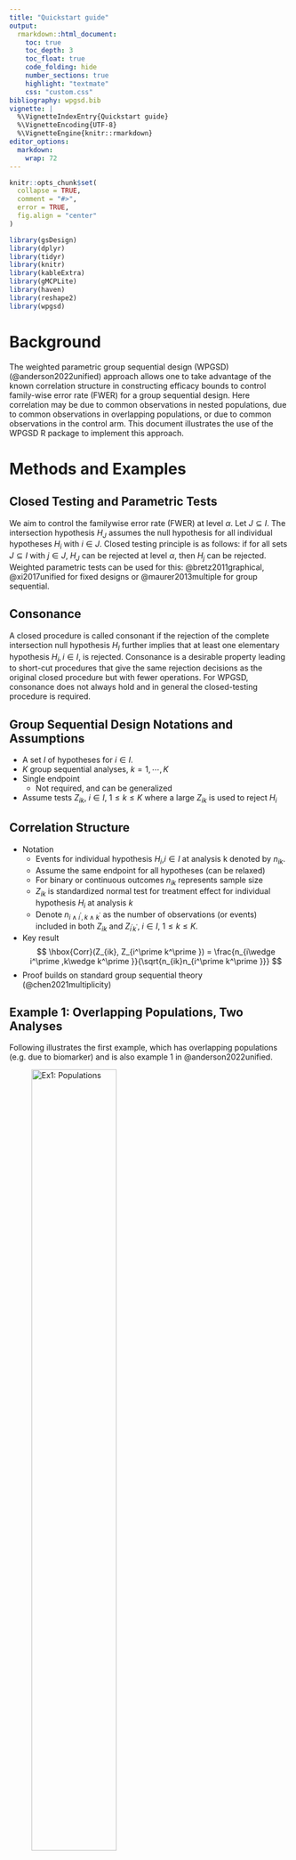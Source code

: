 ```yaml
---
title: "Quickstart guide"
output:
  rmarkdown::html_document:
    toc: true
    toc_depth: 3
    toc_float: true
    code_folding: hide
    number_sections: true
    highlight: "textmate"
    css: "custom.css"
bibliography: wpgsd.bib
vignette: |
  %\VignetteIndexEntry{Quickstart guide}
  %\VignetteEncoding{UTF-8}
  %\VignetteEngine{knitr::rmarkdown}
editor_options:
  markdown:
    wrap: 72
---
```


```r
knitr::opts_chunk$set(
  collapse = TRUE,
  comment = "#>",
  error = TRUE,
  fig.align = "center"
)
```

```r
library(gsDesign)
library(dplyr)
library(tidyr)
library(knitr)
library(kableExtra)
library(gMCPLite)
library(haven)
library(reshape2)
library(wpgsd)
```

# Background

The  weighted parametric group sequential design (WPGSD) (@anderson2022unified) approach allows one to take advantage of the known correlation structure in constructing efficacy bounds to control family-wise error rate (FWER) for a group sequential design. Here correlation may be due to common observations in nested populations, due to common observations in overlapping populations, or due to common observations in the control arm. This document illustrates the use of the WPGSD R package to implement this approach.

# Methods and Examples
  
## Closed Testing and Parametric Tests

We aim to control the familywise error rate (FWER) at level $\alpha$. Let $J \subseteq I$. The intersection hypothesis $H_J$ assumes the null hypothesis for all individual hypotheses $H_i$ with $i \in J$. Closed testing principle is as follows: if for all sets $J \subseteq I$ with $j \in J$, $H_J$ can be rejected at level $\alpha$, then $H_j$ can be rejected. Weighted parametric tests can be used for this: @bretz2011graphical, @xi2017unified for fixed designs or @maurer2013multiple for group sequential.

## Consonance
A closed procedure is called consonant if the rejection of the complete intersection null hypothesis $H_I$ further  implies  that  at  least  one  elementary  hypothesis $H_i, i \in I$,  is rejected.  Consonance is a desirable property leading to short-cut procedures that give the same rejection decisions as the original closed procedure but with fewer operations. For WPGSD, consonance does not always hold and in general the closed-testing procedure is required.

## Group Sequential Design Notations and Assumptions

- A set $I$ of hypotheses for $i \in I$.
- $K$ group sequential analyses, $k=1,⋯,K$
- Single endpoint
    * Not required, and can be generalized
- Assume tests $Z_{ik}$, $i \in I$, $1 \leq k \leq K$ where a large $Z_{ik}$ is used to reject $H_i$

## Correlation Structure

- Notation
    * Events for individual hypothesis $H_i$,$i \in I$ at analysis k denoted by $n_{ik}$.
    * Assume the same endpoint for all hypotheses (can be relaxed)
    * For binary or continuous outcomes $n_{ik}$ represents sample size
    * $Z_{ik}$ is standardized normal test for treatment effect for individual hypothesis $H_i$ at analysis $k$
    * Denote $n_{i\wedge i^\prime,k\wedge k^\prime}$ as the number of observations (or events) included in both $Z_{ik}$ and $Z_{i^\prime k^\prime}$, $i\in I$, $1\le k\le K$.
- Key result
  $$  \hbox{Corr}(Z_{ik}, Z_{i^\prime k^\prime }) =  \frac{n_{i\wedge i^\prime ,k\wedge k^\prime }}{\sqrt{n_{ik}n_{i^\prime k^\prime }}} $$
- Proof builds on standard group sequential theory (@chen2021multiplicity)

## Example 1: Overlapping Populations, Two Analyses 

Following illustrates the first example, which has overlapping populations (e.g. due to biomarker) and is also example 1 in @anderson2022unified.

![Ex1: Populations](./figures/ex1_pop.JPG){width=60%}

The multiplicity strategy is defined as follows.

```r
# transition matrix
m <- matrix(c(
  0, 0, 1,
  0, 0, 1,
  0.5, 0.5, 0
), nrow = 3, byrow = TRUE)
# weight matrix
w <- c(0.3, 0.3, 0.4)

# multiplicity graph
cbPalette <- c("#999999", "#E69F00", "#56B4E9")

nameHypotheses <- c(
  "H1: Population 1",
  "H2: Population 2",
  "H3: Overall Population"
)

hplot <- hGraph(3,
  alphaHypotheses = w,
  m = m,
  nameHypotheses = nameHypotheses,
  trhw = .2, trhh = .1,
  digits = 5, trdigits = 3, size = 5, halfWid = 1,
  halfHgt = 0.5, offset = 0.2, trprop = 0.4,
  fill = as.factor(c(2, 3, 1)),
  palette = cbPalette,
  wchar = "w"
)
hplot
```

The event count of each hypothesis at each analysis is shown below.

![Ex1: Event count](./figures/ex1_count.JPG){width=60%}


The correlation matrix among test statistics is as follows.

![Ex1: Correlation](./figures/ex1_corr.JPG){width=60%}


## Example 2: Common Control, Two Analyses 

Following illustrates the second example in which correlation comes from common control arm. This is also example 2 in @anderson2022unified.

```r
cbPalette <- c(
  "#999999", "#E69F00", "#56B4E9", "#009E73",
  "#F0E442", "#0072B2", "#D55E00", "#CC79A7"
)
nameHypotheses <- c(
  "H1: Experimental 1 vs Control",
  "H2: Experimental 2 vs Control",
  "H3: Experimental 3 vs Control"
)
m <- matrix(c(
  0, 0.5, 0.5,
  0.5, 0, 0.5,
  0.5, 0.5, 0
), nrow = 3, byrow = TRUE)
alphaHypotheses <- c(1 / 3, 1 / 3, 1 / 3)

hplot <- hGraph(3,
  alphaHypotheses = alphaHypotheses, m = m,
  nameHypotheses = nameHypotheses, trhw = .2, trhh = .1,
  digits = 3, trdigits = 4, size = 5, halfWid = 1.2, halfHgt = 0.5,
  offset = 0.2, trprop = 0.35,
  fill = as.factor(c(2, 3, 1)),
  palette = cbPalette[1:3],
  wchar = "w"
)
hplot
```

![Ex2: Event count](./figures/ex2_count.JPG){width=60%}

![Ex2: Correlation](./figures/ex2_corr.JPG){width=60%}



## Hypotheses Set 

These 2 examples each has 7 intersection hypotheses and the corresponding weighting strategies are illustrated below.

![Ex1: Weighting Strategy](./figures/ex1_weight.JPG){width=40%}

![Ex2: Weighting Strategy](./figures/ex2_weight.JPG){width=40%}


## $\alpha$ Spending: 3 approaches

The WPGSD approach uses all known correlations between tests in the study. This relaxes bounds and allows increased power or smaller sample size. Three spending approaches have been proposed:

- Fixed spending (Fleming-Harrington-O’Brien (FHO) approach). Specify $0 < \alpha_1(J) < \alpha_2(J) < \ldots < \alpha_K(J) = \alpha(J) \leq \alpha$ for all $J\subseteq I$, where $\alpha(J)$ is the total alpha for intersection hypothesis $H_J$ according to the graphical approach.

- $\alpha$-spending approach 1. We choose a spending function family $f(t,\alpha)$ and set $\alpha_k(J)=f(t_k(J),\alpha(J))$ for $1\le k\le K$ for all intersection hypotheses $J\subseteq I$.

- $\alpha$-spending approach 2. For each elementary hypothesis $i$ ($i$ = 1, 2, \ldots, $m$), specify the $\alpha$-spending function family $f_i(t,\gamma)$ where $\gamma$ is the $\alpha$ level for the hypothesis and $f_i(t_{ik},\gamma)$ determines how much $\alpha$ to spend up to analysis $k$ for hypothesis $i$ when level $\gamma$ is allocated to the hypothesis. Then $\alpha_k(J) = \sum_{i \in J} f_i(t_{ik}, w_i(J)\alpha)$.

## Bounds Computation: Parametric Test, Fixed Design (eg. Two Populations, One Analysis)

- Assume ($Z_1,Z_2$) bivariate normal with known correlation

- Find $\alpha$-inflation factor $c_J$ such that
 $$ \alpha = P[\cup_{i \in J} \{p_i \leq c_Jw_{J,i}\alpha \}] = P[\cup_{i \in J} \{Z_i \geq \Phi^{-1}(1−c_Jw_{J,i}\alpha \}]$$
 
- Basic algorithm code in @bretz2011graphical


### Bounds Computation: WPGSD - Fixed spending and $\alpha$ spending approach 1 {.smaller}

- Assume for $j < k$ that bounds $c_{ij} (J), i \in J, j < k$, have already been set and remain unchanged.
       
- At analysis $k$, compute the correlation matrix of $Z_{ij}$, $i \in J$, $j = 1, \ldots, k$.  
           
    i Initialize $\alpha_{k}^{*}(J) = \alpha_{k}(J) - \alpha_{k-1}(J)$.
           
    ii Set $b_{ik} = \Phi^{-1}(1 - w_{i}(J)\alpha_{k}^{*} (J))$, $i\in J$.
           
    iii Compute type I error rate up to analysis $k$
           $$ 1 - Pr(\cap_{i \in J} \{ Z_{ik} < b_{ik} \} \cap_{i \in J, j < k} \{ Z_{ij} < c_{ij}(J) \} ). $$
           
    iv Update $\alpha_{k}^{*}(J)$ using root-finding with steps ii - iii until the type I error rate through analysis $k$ is controlled at $\alpha_{k}(J)$  for $H_J$.  That is,
          $$ 1 - Pr(\cap_{i \in J} \{ Z_{ik} < b_{ik} \} \cap_{i \in J, j < k} \{ Z_{ij} < c_{ij}(J) \} ) = \alpha_{k}. $$
           
    v Set $c_{ik}(J) = b_{ik}$ from the previous step. The corresponding nominal $p$-value boundary is $p_{ik}(J)= 1-\Phi(c_{ik}(J)) =  w_i(J)\alpha_k^*(J)$.
    
- Note: interim bound does not depend on future analyses. Solution only requires root finding for a single $\alpha_{k}^{*}(J)$ at a time, $k=1,…,K$. Requires multivariate normal computation from mvtnorm R package Genz et al. (2020).

### Bounds Computation: WPGSD - $\alpha$ spending approach 2 {.smaller}

- Assume for $j < k$ that bounds $c_{ij} (J), i \in J, j < k$, have already been set and remain unchanged.
       
- At analysis $k$, compute the correlation matrix of $Z_{ij}$, $i \in J$, $j = 1, \ldots, k$.  
           
    i Determine what the nominal $p$-value boundary would be for each elementary hypothesis in $J$ for a weighted Bonferroni test in a group sequential design as described in @maurer2013multiple. Let these nominal $p$-value boundaries be $\alpha^\prime_{ik}(J)$.
           
    ii Choose an inflation factor $\xi_{k}(J) > 1$ and set $$b_{ik} = \Phi^{-1}(1 - \xi_k(J) \alpha^\prime_{ik}(J)).$$
           
    iii Update $\xi_k(J)$ until this type I error rate up to analysis $k$ is controlled at $\alpha_{k}(J)$  for $H_J$.  That is,
           $$ 1 - Pr(\cap_{i \in J} \{ Z_{ik} < b_{ik} \} \cap_{i \in J, j < k} \{ Z_{ij} < c_{ij}(J) \} ) = \alpha_{k}(J).$$
           
    iv After the appropriate $\xi_k(J)$ has been derived, the nominal $p$-value boundaries are $p_{ik}(J)=\xi_k(J) \alpha^\prime_{ik}(J)$, and $b_{ik}$ is computed as in step ii, we set $c_{ik}(J) = b_{ik}$.  

- Note: interim bound does not depend on future analyses. Solution only requires root finding for a single $\xi_k(J)$ at a time, k=1,…,K. Requires multivariate normal computation from mvtnorm R package Genz et al. (2020).

## Implementation of Example 1 with Overlapping Populations 

We first define the transition matrix and weights as shown above in Section 2.5. Next we set up the event count table as follows:

- Analysis: Analysis number (1 for interim, 2 for final).
- Event: Event counts.
- H1, H2: Hypotheses intersected.
    * (1, 1) represents counts for hypothesis 1
    * (1, 2) for counts for the intersection of hypotheses 1 and 2

```r
event <- tribble(
  ~H1, ~H2, ~Analysis, ~Event,
  1, 1, 1, 100,
  2, 2, 1, 110,
  3, 3, 1, 225,
  1, 2, 1, 80,
  1, 3, 1, 100,
  2, 3, 1, 110,
  1, 1, 2, 200,
  2, 2, 2, 220,
  3, 3, 2, 450,
  1, 2, 2, 160,
  1, 3, 2, 200,
  2, 3, 2, 220
)
event %>%
  kbl(caption = "Event Count", align = "l") %>%
  kable_classic_2(full_width = F)
```
 

```r
# Alternatively one can manually enter paths for analysis datasets, below example uses dummy data assuming currently we are at IA1
paths <- "../inst/extdata"

### Generate event count table from ADSL and ADTTE datasets
# Selection criteria for each hypothesis
h_select <- tribble(
  ~Hypothesis, ~Crit,
  1, "PARAMCD=='OS' & TRT01P %in% c('Xanomeline High Dose', 'Placebo')",
  2, "PARAMCD=='OS' & TRT01P %in% c('Xanomeline Low Dose', 'Placebo')"
)

event2 <- generate_event_table(paths, h_select,
  adsl_name = "adsl", adtte_name = "adtte",
  key_var = "USUBJID", cnsr_var = "CNSR"
)$event

event2 %>%
  kbl(caption = "Event Count - Compute from SAS Datasets Example", align = "l") %>%
  kable_classic_2(full_width = F)
```


Then we compute correlation matrix using the event count table and generate_corr(). We see that the correlations not accounted for by the Bonferroni approach are substantial and, thus, might expect a non-trivial impact on bounds for hypothesis tests.

```r
## generate correlation from events
corr <- generate_corr(event)

corr %>%
  kbl(caption = "Correlation Matrix", align = "l", digits = 2) %>%
  kable_classic_2(full_width = F)
```


Bonferroni and WPGSD bounds can then be computed via generate_bounds(). In this example, we useHSD(-4) as $\alpha$-spending for all hypotheses. Of note, generate_bounds() input type specifies boundary type. 

- 0 = Bonferroni. Separate alpha spending for each hypotheses.
- 1 = Fixed alpha spending for all hypotheses. Method 3a in the manuscript.
- 2 = Overall alpha spending for all hypotheses. Method 3b in the manuscript.
- 3 = Separate alpha spending for each hypotheses. Method 3c in the manuscript.

Compute Bonferroni bounds.
```r
# Bonferroni bounds
bound_Bonf <- generate_bounds(
  type = 0, k = 2, w = w, m = m,
  corr = corr, alpha = 0.025,
  sf = list(sfHSD, sfHSD, sfHSD),
  sfparm = list(-4, -4, -4),
  t = list(c(0.5, 1), c(0.5, 1), c(0.5, 1))
)

bound_Bonf %>%
  kbl(caption = "Bonferroni bounds", align = "l", digits = 4) %>%
  kable_classic_2(full_width = F)
```


Compute WPGSD Bounds using $\alpha$-spending approach 1 with HSD(-4) spending. Here spending time was defined as minimum of the 3 observed information fractions.

```r
set.seed(1234)
# WPGSD bounds, spending approach 1
bound_WPGSD <- generate_bounds(
  type = 2, k = 2, w = w, m = m,
  corr = corr, alpha = 0.025,
  sf = sfHSD,
  sfparm = -4,
  t = c(min(100 / 200, 110 / 220, 225 / 450), 1)
)

bound_WPGSD %>%
  kbl(caption = "WPGSD  bounds", align = "l", digits = 4) %>%
  kable_classic_2(full_width = F)
```

Below shows the comparison between the Bonferroni and WPGSD bounds. Nominal level at final analysis by using the WPGSD method increased by up to 1.3× over those obtained via the Bonferroni approach. 
 
```r
# Combine and back-calculate xi
bounds <- left_join(bound_Bonf, bound_WPGSD,
  by = c("Hypotheses", "Analysis"),
  suffix = c(".B", ".W")
)

bounds <- bounds %>%
  rowwise() %>%
  mutate(xi = sum(H1.W, H2.W, H3.W, na.rm = TRUE) /
    sum(H1.B, H2.B, H3.B, na.rm = TRUE))

# Reorder for output
bounds$order <- rep(c(5, 2, 1, 3, 6, 4, 7), 2)
bounds <- bounds %>%
  arrange(Analysis, order) %>%
  select(-order)

# Bonferroni and WPGSD Bounds (Table 6 in the manuscript)
bounds %>%
  kbl(caption = "Bonferroni and WPGSD Bounds", align = "l", digits = 4) %>%
  kable_classic_2(full_width = F)
```
 
Closed testing procedure can then be performed using closed_test().

```r
## Observed p-values.
## The tibble must contain columns Analysis, H1, H2 etc for all hypotheses
p_obs <- tribble(
  ~Analysis, ~H1, ~H2, ~H3,
  1, 0.01, 0.0004, 0.03,
  2, 0.05, 0.002, 0.015
)

## Closed testing ##
test_result <- closed_test(bound_WPGSD, p_obs)

p_obs %>%
  kbl(caption = "Observed Nominal p-Values", align = "l") %>%
  kable_classic_2(full_width = F)

test_result %>%
  kbl(caption = "Closed Testing Results", align = "l") %>%
  kable_classic_2(full_width = F)
```

## Implementation of Example 2 with Common Control 

Similarly, codes below reproduce the result of Example 2 of @anderson2022unified, which uses spending method 3c specified in the paper.

```r
set.seed(1234)

# ~~~~~~~~~~~~~~~~~~~~~~~~~~~~~ Ex2 BH ~~~~~~~~~~~~~~~~~~~~~~~~~~~~~~~~~#
# Transition matrix in Figure A2
m <- matrix(c(
  0, 0.5, 0.5,
  0.5, 0, 0.5,
  0.5, 0.5, 0
), nrow = 3, byrow = TRUE)
# Initial weights
w <- c(1 / 3, 1 / 3, 1 / 3)

# Event count of intersection of paired hypotheses - Table 2
event <- tribble(
  ~H1, ~H2, ~Analysis, ~Event,
  1, 1, 1, 155,
  2, 2, 1, 160,
  3, 3, 1, 165,
  1, 2, 1, 85,
  1, 3, 1, 85,
  2, 3, 1, 85,
  1, 1, 2, 305,
  2, 2, 2, 320,
  3, 3, 2, 335,
  1, 2, 2, 170,
  1, 3, 2, 170,
  2, 3, 2, 170
)

event %>%
  kbl(caption = "Event Count", align = "l") %>%
  kable_classic_2(full_width = F)

# Generate correlation from events
corr <- generate_corr(event)

# correlation matrix in Table 4
corr %>%
  kbl(caption = "Correlation Matrix", align = "l", digits = 2) %>%
  kable_classic_2(full_width = F)

# WPGSD bounds, spending method 3c
bound_WPGSD <- generate_bounds(
  type = 3, k = 2, w = w, m = m, corr = corr, alpha = 0.025,
  sf = list(sfLDOF, sfLDOF, sfLDOF),
  sfparm = list(0, 0, 0),
  t = list(c(155 / 305, 1), c(160 / 320, 1), c(165 / 335, 1))
)

# Bonferroni bounds
bound_Bonf <- generate_bounds(
  type = 0, k = 2, w = w, m = m, corr = corr, alpha = 0.025,
  sf = list(sfLDOF, sfLDOF, sfLDOF),
  sfparm = list(0, 0, 0),
  t = list(c(155 / 305, 1), c(160 / 320, 1), c(165 / 335, 1))
)

bounds <- left_join(bound_Bonf, bound_WPGSD,
  by = c("Hypotheses", "Analysis"),
  suffix = c(".B", ".W")
)

# Reorder for output
bounds$order <- rep(c(5, 2, 1, 3, 6, 4, 7), 2)
bounds <- bounds %>%
  arrange(Analysis, order) %>%
  select(-order)

# Table A6
bounds %>%
  kbl(caption = "Bonferroni and WPGSD Bounds", align = "l", digits = 4) %>%
  kable_classic_2(full_width = F)
```


## Power Considerations

The above illustrates the use of the WPGSD approach to compute bounds at the analysis stage. At the design stage, one can take one of the following 2 options: 1) The trial can be first designed as if the testing would be done with a weighted Bonferroni with conservative sample size estimate. At the analysis stage, the correlation can be taken into consideration with the WPGSD approach for bound calculation; or 2) To adjust the sample size downward using the WPGSD approach at the design stage, one can power the study by taking the minimum $p$-value bound for a given individual hypothesis from the WPGSD table (with assumed correlation structure). For example, for $H_2$ of example 1, this is $\hbox{min}(0.0011,0.0017,0.0010,0.0030)=0.0010$ for $k=1$ and $\hbox{min}(0.0092,0.0144,0.0081,0.0238)=0.0081$ for $k=2$. Then the $H_2$ bounds of 0.0010 ($k=1$) and 0.0081 ($k=2$) can be used to power $H_2$. R function for the 2nd option is in development.

# Conclusions

The WPGSD approach provides an unification of previous work on parametric testing in group sequential design. It enabled more complex scenarios and requires attention to consonance and intersection hypotheses. Although detailed closed testing is required, this should not be a deterrent. The approach accommodates various spending approaches and provides more relaxed bounds
and improved power compared to the Bonferroni approach. 

# References
